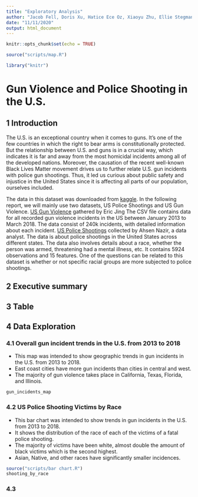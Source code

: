 ```yaml
---
title: "Exploratory Analysis"
author: "Jacob Fell, Doris Xu, Hatice Ece Oz, Xiaoyu Zhu, Ellie Stegman"
date: "11/11/2020"
output: html_document
---
```


```r
knitr::opts_chunk$set(echo = TRUE)

source("scripts/map.R")

library("knitr")
```

# Gun Violence and Police Shooting in the U.S.

## 1 Introduction
The U.S. is an exceptional country when it comes to guns. It’s one of the few countries in which the right to bear arms is constitutionally protected. But the relationship between U.S. and guns is in a crucial way, which indicates it is far and away from the most homicidal incidents among all of the developed nations. Moreover, the causation of the recent well-known Black Lives Matter movement drives us to further relate U.S. gun incidents with police gun shootings. Thus, it led us curious about public safety and injustice in the United States since it is affecting all parts of our population, ourselves included.

The data in this dataset was downloaded from [kaggle](https://www.kaggle.com/). In the following report, we will mainly use two datasets, US Police Shootings and US Gun Violence. [US Gun Violence](https://www.kaggle.com/ericking310/us-gun-violence) gathered by Eric Jing The CSV file contains data for all recorded gun violence incidents in the US between January 2013 to March 2018. The data consist of 240k incidents, with detailed information about each incident. [US Police Shootings](https://www.kaggle.com/ahsen1330/us-police-shootings) collected by Ahsen Nazir, a data analyst. The data is about police shootings in the United States across different states. The data also involves details about a race, whether the person was armed, threatening had a mental illness, etc. It contains 5924 observations and 15 features. One of the questions can be related to this dataset is whether or not specific racial groups are more subjected to police shootings.

## 2 Executive summary
<!-- Write a summary paragraph that includes information calculated by your summary information function -->

## 3 Table 
<!-- Render your table and describe pertinent observations found in it -->

## 4 Data Exploration 
### 4.1 Overall gun incident trends in the U.S. from 2013 to 2018
- This map was intended to show geographic trends in gun incidents in the U.S. from 2013 to 2018.
- East coast cities have more gun incidents than cities in central and west.
- The majority of gun violence takes place in California, Texas, Florida, and Illinois.
```r
gun_incidents_map
```


### 4.2 US Police Shooting Victims by Race
- This bar chart was intended to show trends in gun incidents in the U.S. from 2013 to 2018.
- It shows the distribution of the race of each of the victims of a fatal police shooting.
- The majority of victims have been white, almost double the amount of black victims which is the second highest.
- Asian, Native, and other races have significantly smaller incidences. 
```r
source("scripts/bar chart.R")
shooting_by_race
```
### 4.3
<!-- Describe the purpose of each chart (e.g., "this chart was intended to show the relationship between..."), render each chart, and describe pertinent observations found in each chart -->
